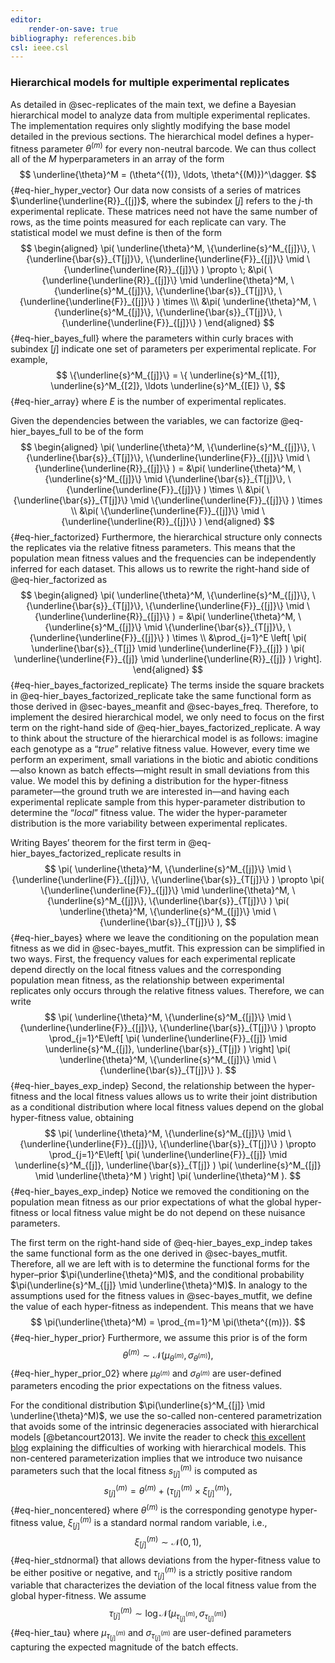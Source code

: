 ```yaml
---
editor:
    render-on-save: true
bibliography: references.bib
csl: ieee.csl
---
```


### Hierarchical models for multiple experimental replicates {#sec-hierarchical_model}

As detailed in @sec-replicates of the main text, we define a Bayesian
hierarchical model to analyze data from multiple experimental replicates. The
implementation requires only slightly modifying the base model detailed in the
previous sections. The hierarchical model defines a hyper-fitness parameter
$\theta^{(m)}$ for every non-neutral barcode. We can thus collect all of the $M$
hyperparameters in an array of the form
$$
\underline{\theta}^M = (\theta^{(1)}, \ldots, \theta^{(M)})^\dagger.
$${#eq-hier_hyper_vector}
Our data now consists of a series of matrices $\underline{\underline{R}}_{[j]}$,
where the subindex $[j]$ refers to the $j$-th experimental replicate. These
matrices need not have the same number of rows, as the time points measured for
each replicate can vary. The statistical model we must define is then of the
form
$$
\begin{aligned}
\pi(
    \underline{\theta}^M, 
    \{\underline{s}^M_{[j]}\},
    \{\underline{\bar{s}}_{T[j]}\},
    \{\underline{\underline{F}}_{[j]}\} \mid
    \{\underline{\underline{R}}_{[j]}\}
) \propto \;
&\pi(
    \{\underline{\underline{R}}_{[j]}\} \mid
    \underline{\theta}^M, 
    \{\underline{s}^M_{[j]}\},
    \{\underline{\bar{s}}_{T[j]}\},
    \{\underline{\underline{F}}_{[j]}\} 
) \times \\\
&\pi(
    \underline{\theta}^M, 
    \{\underline{s}^M_{[j]}\},
    \{\underline{\bar{s}}_{T[j]}\},
    \{\underline{\underline{F}}_{[j]}\} 
)
\end{aligned}
$${#eq-hier_bayes_full}
where the parameters within curly braces with subindex $[j]$ indicate one set of
parameters per experimental replicate. For example,
$$
\{\underline{s}^M_{[j]}\} = \{
    \underline{s}^M_{[1]}, \underline{s}^M_{[2]}, \ldots \underline{s}^M_{[E]}
\},
$${#eq-hier_array}
where $E$ is the number of experimental replicates.

Given the dependencies between the variables, we can factorize
@eq-hier_bayes_full to be of the form
$$
\begin{aligned}
\pi(
    \underline{\theta}^M, 
    \{\underline{s}^M_{[j]}\},
    \{\underline{\bar{s}}_{T[j]}\},
    \{\underline{\underline{F}}_{[j]}\} \mid
    \{\underline{\underline{R}}_{[j]}\}
) =
&\pi(
    \underline{\theta}^M, 
    \{\underline{s}^M_{[j]}\} \mid
    \{\underline{\bar{s}}_{T[j]}\},
    \{\underline{\underline{F}}_{[j]}\} 
) \times \\
&\pi(
    \{\underline{\bar{s}}_{T[j]}\} \mid
    \{\underline{\underline{F}}_{[j]}\}
) \times \\
&\pi(
    \{\underline{\underline{F}}_{[j]}\} \mid
    \{\underline{\underline{R}}_{[j]}\}
)
\end{aligned}
$${#eq-hier_factorized}
Furthermore, the hierarchical structure only connects the replicates via the
relative fitness parameters. This means that the population mean fitness values
and the frequencies can be independently inferred for each dataset. This allows
us to rewrite the right-hand side of @eq-hier_factorized as
$$
\begin{aligned}
\pi(
    \underline{\theta}^M, 
    \{\underline{s}^M_{[j]}\},
    \{\underline{\bar{s}}_{T[j]}\},
    \{\underline{\underline{F}}_{[j]}\} \mid
    \{\underline{\underline{R}}_{[j]}\}
) =
&\pi(
    \underline{\theta}^M, 
    \{\underline{s}^M_{[j]}\} \mid
    \{\underline{\bar{s}}_{T[j]}\},
    \{\underline{\underline{F}}_{[j]}\} 
) \times \\
&\prod_{j=1}^E \left[
    \pi(
        \underline{\bar{s}}_{T[j]} \mid
        \underline{\underline{F}}_{[j]}
    )
    \pi(
        \underline{\underline{F}}_{[j]} \mid
        \underline{\underline{R}}_{[j]}
    )
\right].
\end{aligned}
$${#eq-hier_bayes_factorized_replicate}
The terms inside the square brackets in @eq-hier_bayes_factorized_replicate take
the same functional form as those derived in @sec-bayes_meanfit and
@sec-bayes_freq. Therefore, to implement the desired hierarchical model, we only
need to focus on the first term on the right-hand side of
@eq-hier_bayes_factorized_replicate. A way to think about the structure of the
hierarchical model is as follows: imagine each genotype as a "*true*" relative
fitness value. However, every time we perform an experiment, small variations in
the biotic and abiotic conditions---also known as batch effects---might result
in small deviations from this value. We model this by defining a distribution
for the hyper-fitness parameter---the ground truth we are interested in---and
having each experimental replicate sample from this hyper-parameter distribution
to determine the "*local*" fitness value. The wider the hyper-parameter
distribution is the more variability between experimental replicates. 

Writing Bayes' theorem for the first term in @eq-hier_bayes_factorized_replicate
results in
$$
\pi(
    \underline{\theta}^M, 
    \{\underline{s}^M_{[j]}\} \mid
    \{\underline{\underline{F}}_{[j]}\},
    \{\underline{\bar{s}}_{T[j]}\}
) \propto
\pi(
    \{\underline{\underline{F}}_{[j]}\} \mid
    \underline{\theta}^M, 
    \{\underline{s}^M_{[j]}\},
    \{\underline{\bar{s}}_{T[j]}\}
)
\pi(
    \underline{\theta}^M, 
    \{\underline{s}^M_{[j]}\} \mid
    \{\underline{\bar{s}}_{T[j]}\}
),
$${#eq-hier_bayes}
where we leave the conditioning on the population mean fitness as we did in
@sec-bayes_mutfit. This expression can be simplified in two ways. First, the
frequency values for each experimental replicate depend directly on the local
fitness values and the corresponding population mean fitness, as the
relationship between experimental replicates only occurs through the relative
fitness values. Therefore, we can write
$$
\pi(
    \underline{\theta}^M, 
    \{\underline{s}^M_{[j]}\} \mid
    \{\underline{\underline{F}}_{[j]}\},
    \{\underline{\bar{s}}_{T[j]}\}
) \propto
\prod_{j=1}^E\left[
    \pi(
        \underline{\underline{F}}_{[j]} \mid
        \underline{s}^M_{[j]},
        \underline{\bar{s}}_{T[j]}
    )
\right]
\pi(
    \underline{\theta}^M, 
    \{\underline{s}^M_{[j]}\} \mid
    \{\underline{\bar{s}}_{T[j]}\}
).
$${#eq-hier_bayes_exp_indep}
Second, the relationship between the hyper-fitness and the local fitness values
allows us to write their joint distribution as a conditional distribution where
local fitness values depend on the global hyper-fitness value, obtaining
$$
\pi(
    \underline{\theta}^M, 
    \{\underline{s}^M_{[j]}\} \mid
    \{\underline{\underline{F}}_{[j]}\},
    \{\underline{\bar{s}}_{T[j]}\}
) \propto
\prod_{j=1}^E\left[
    \pi(
        \underline{\underline{F}}_{[j]} \mid
        \underline{s}^M_{[j]},
        \underline{\bar{s}}_{T[j]}
    )
    \pi(
        \underline{s}^M_{[j]} \mid
        \underline{\theta}^M
    )
\right] 
\pi(
    \underline{\theta}^M
).
$${#eq-hier_bayes_exp_indep}
Notice we removed the conditioning on the population mean fitness as our prior
expectations of what the global hyper-fitness or local fitness value might be do
not depend on these nuisance parameters. 

The first term on the right-hand side of @eq-hier_bayes_exp_indep takes the same
functional form as the one derived in @sec-bayes_mutfit. Therefore, all we are
left with is to determine the functional forms for the hyper–prior
$\pi(\underline{\theta}^M)$, and the conditional probability
$\pi(\underline{s}^M_{[j]} \mid \underline{\theta}^M)$. In analogy to the 
assumptions used for the fitness values in @sec-bayes_mutfit, we define the 
value of each hyper-fitness as independent. This means that we have
$$
\pi(\underline{\theta}^M) = \prod_{m=1}^M \pi(\theta^{(m)}).
$${#eq-hier_hyper_prior}
Furthermore, we assume this prior is of the form
$$
\theta^{(m)} \sim \mathcal{N}(\mu_{\theta^{(m)}}, \sigma_{\theta^{(m)}}),
$${#eq-hier_hyper_prior_02}
where $\mu_{\theta^{(m)}}$ and $\sigma_{\theta^{(m)}}$ are user-defined 
parameters encoding the prior expectations on the fitness values.

For the conditional distribution $\pi(\underline{s}^M_{[j]} \mid
\underline{\theta}^M)$, we use the so-called non-centered parametrization that
avoids some of the intrinsic degeneracies associated with hierarchical models
[@betancourt2013]. We invite the reader to check [this excellent
blog](https://betanalpha.github.io/assets/case_studies/hierarchical_modeling.html)
explaining the difficulties of working with hierarchical models. This 
non-centered parameterization implies that we introduce two nuisance parameters
such that the local fitness $s_{[j]}^{(m)}$ is computed as
$$
s_{[j]}^{(m)} = \theta^{(m)} + 
(\tau_{[j]}^{(m)} \times \xi_{[j]}^{(m)}),
$${#eq-hier_noncentered}
where $\theta^{(m)}$ is the corresponding genotype hyper-fitness value,
$\xi_{[j]}^{(m)}$ is a standard normal random variable, i.e.,
$$
\xi_{[j]}^{(m)} \sim \mathcal{N}(0, 1),
$${#eq-hier_stdnormal}
that allows deviations from the hyper-fitness value to be either positive or
negative, and $\tau_{[j]}^{(m)}$ is a strictly positive random variable that
characterizes the deviation of the local fitness value from the global
hyper-fitness. We assume
$$
\tau_{[j]}^{(m)} \sim \log\mathcal{N}(
    \mu_{\tau_{[j]}^{(m)}}, \sigma_{\tau_{[j]}^{(m)}}
)
$${#eq-hier_tau}
where $\mu_{\tau_{[j]}^{(m)}}$ and $\sigma_{\tau_{[j]}^{(m)}}$ are user-defined
parameters capturing the expected magnitude of the batch effects.